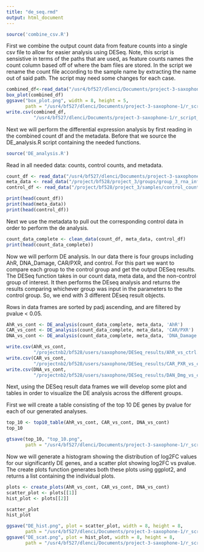 ```yaml
---
title: "de_seq.rmd"
output: html_document
---
```


```r
source('combine_csv.R')
```
First we combine the output count data from feature counts into a single csv file
to allow for easier analysis using DESeq. Note, this script is sensistive in terms
of the paths that are used, as feature counts names the count column based off
of where the bam files are stored. In the script we rename the count file according
to the sample name by extracting the name out of said path. The script may need
some changes for each case.

```r
combined_df<-read_data("/usr4/bf527/dlenci/Documents/project-3-saxophone-1/counts_data")
box_plot(combined_df)
ggsave("box_plot.png", width = 8, height = 5,
       path = "/usr4/bf527/dlenci/Documents/project-3-saxophone-1/r_script_out" )
write.csv(combined_df, 
          "/usr4/bf527/dlenci/Documents/project-3-saxophone-1/r_script_out/combined_counts.csv")

```
Next we will perform the differential expression analysis by first reading in the 
combined count df and the metadata. Before that we source the DE_analysis.R script
containing the needed functions.

```r
source('DE_analysis.R')
```
Read in all needed data: counts, control counts, and metadata.

```r
count_df <- read_data("/usr4/bf527/dlenci/Documents/project-3-saxophone-1/r_script_out/combined_counts.csv")
meta_data <- read_data("/project/bf528/project_3/groups/group_3_rna_info.csv")
control_df <- read_data("/project/bf528/project_3/samples/control_counts.csv")

print(head(count_df))
print(head(meta_data))
print(head(control_df))

```
Next we use the metadata to pull out the corresponding control data in order to 
perform the de analysis.

```r

count_data_complete <- clean_data(count_df, meta_data, control_df)
print(head(count_data_complete))

```

Now we will perform DE analysis. In our data there is four groups including AhR, 
DNA_Damage, CAR/PXR, and control. For this part we want to compare each group to 
the control group and get the output DESeq results. The DESeq function takes in 
our count data, meta data, and the non-control group of interest. It then performs
the DEseq analysis and returns the results comparing whichever group was input in
the parameters to the control group. So, we end with 3 different DEseq result
objects.

Rows in data frames are sorted by padj ascending, and are filtered by pvalue < 0.05.

```r
AhR_vs_cont <- DE_analysis(count_data_complete, meta_data, 'AhR')
CAR_vs_cont <- DE_analysis(count_data_complete, meta_data, 'CAR/PXR')
DNA_vs_cont <- DE_analysis(count_data_complete, meta_data, 'DNA_Damage')

write.csv(AhR_vs_cont,
          "/projectnb2/bf528/users/saxophone/DESeq_results/AhR_vs_ctrl.csv")
write.csv(CAR_vs_cont,
          "/projectnb2/bf528/users/saxophone/DESeq_results/CAR_PXR_vs_ctrl.csv")
write.csv(DNA_vs_cont,
          "/projectnb2/bf528/users/saxophone/DESeq_results/DAN_Dmg_vs_ctrl.csv")
```

Next, using the DESeq result data frames we will develop some plot and tables in 
order to visualize the DE analysis across the different groups.

First we will create a table consisting of the top 10 DE genes by pvalue for each
of our generated analyses.

```r
top_10 <- top10_table(AhR_vs_cont, CAR_vs_cont, DNA_vs_cont)
top_10

gtsave(top_10, "top_10.png",
       path = "/usr4/bf527/dlenci/Documents/project-3-saxophone-1/r_script_out")
```

Now we will generate a histogram showing the distribution of log2FC values for our
significantly DE genes, and a scatter plot showing log2FC vs pvalue. The create 
plots function generates both these plots using ggplot2, and returns a list 
containing the individual plots.

```r
plots <- create_plots(AhR_vs_cont, CAR_vs_cont, DNA_vs_cont)
scatter_plot <- plots[[1]]
hist_plot <- plots[[2]]

scatter_plot
hist_plot

ggsave("DE_hist.png", plot = scatter_plot, width = 8, height = 8,
       path = "/usr4/bf527/dlenci/Documents/project-3-saxophone-1/r_script_out" )
ggsave("DE_scat.png", plot = hist_plot, width = 8, height = 8,
       path = "/usr4/bf527/dlenci/Documents/project-3-saxophone-1/r_script_out" )

```